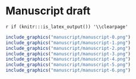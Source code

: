 # Manuscript draft {#ax-manuscript}

`r if (knitr:::is_latex_output()) '\\clearpage'`

```r
include_graphics("manuscript/manuscript-0.png")
include_graphics("manuscript/manuscript-1.png")
include_graphics("manuscript/manuscript-2.png")
include_graphics("manuscript/manuscript-3.png")
include_graphics("manuscript/manuscript-4.png")
include_graphics("manuscript/manuscript-5.png")
include_graphics("manuscript/manuscript-6.png")
```
